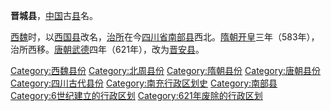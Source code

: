 '''晋城县'''，[[中国|中国]]古[[县|县]]名。

[[西魏|西魏]]时，以[[西国县|西国县]]改名，[[治所|治所]]在今[[四川省|四川省]][[南部县|南部县]]西北。[[隋朝|隋朝]][[开皇|开皇]]三年（583年），治所西移。[[唐朝|唐朝]][[武德|武德]]四年（621年），改为[[晋安县_(北周)|晋安县]]。
{{四川行政区划小作品}}
{{DEFAULTSORT:J}}
[[Category:西魏县份|Category:西魏县份]]
[[Category:北周县份|Category:北周县份]]
[[Category:隋朝县份|Category:隋朝县份]]
[[Category:唐朝县份|Category:唐朝县份]]
[[Category:四川古代县份|Category:四川古代县份]]
[[Category:南充行政区划史|Category:南充行政区划史]]
[[Category:南部县|Category:南部县]]
[[Category:6世纪建立的行政区划|Category:6世纪建立的行政区划]]
[[Category:621年废除的行政区划|Category:621年废除的行政区划]]
